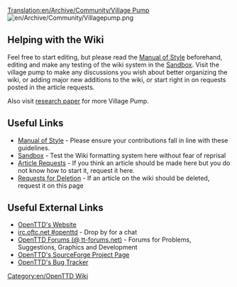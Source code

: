 [[Translation:en/Archive/Community/Village Pump]]
[[File:en/Archive/Community/Villagepump.png|center]]
== Helping with the Wiki ==
Feel free to start editing, but please read the [[en/Wiki/Manual of Style|Manual of Style]] beforehand, editing and make any testing of the wiki system in the [[en/Sandbox|Sandbox]]. Visit the village pump to make any discussions you wish about better organizing the wiki, or adding major new additions to the wiki, or start right in on requests posted in the article requests.

Also visit [http://research-service.com/custom-research-paper.html research paper] for more Village Pump.

== Useful Links ==
* [[en/Wiki/Manual of Style|Manual of Style]] - Please ensure your contributions fall in line with these guidelines.
* [[en/Sandbox|Sandbox]] - Test the Wiki formatting system here without fear of reprisal
* [[en/Requested Articles|Article Requests]] - If you think an article should be made here but you do not know how to start it, request it here.
* [[en/Requests for Deletion|Requests for Deletion]] - If an article on the wiki should be deleted, request it on this page

== Useful External Links ==
*[http://www.openttd.org/ OpenTTD's Website]
*[irc://irc.oftc.net/openttd irc.oftc.net #openttd] - Drop by for a chat
*[http://forum.openttd.org OpenTTD Forums (@ tt-forums.net)] - Forums for Problems, Suggestions, Graphics and Development
*[http://sourceforge.net/projects/openttd/ OpenTTD's SourceForge Project Page]
*[http://bugs.openttd.org/ OpenTTD's Bug Tracker]

[[Category:en/OpenTTD Wiki]]